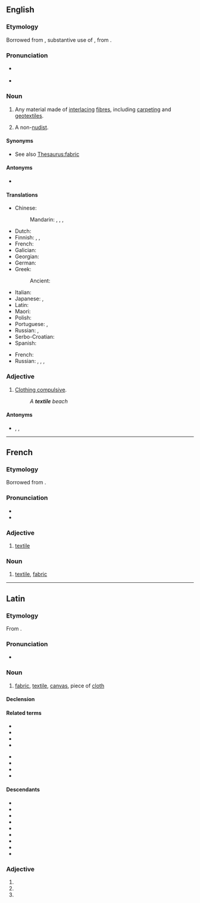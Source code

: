 ==English==
{{wikipedia|dab=textile (disambiguation)|textile}}

===Etymology===
Borrowed from {{bor|en|la|textile}}, substantive use of {{m|la|textilis||woven}}, from {{m|la|texō||weave}}.

===Pronunciation===
* {{a|UK|US}} {{IPA|/ˈtɛks.taɪl/|lang=en}}
* {{audio|en-us-textile.ogg|Audio (US)|lang=en}}

===Noun===
{{en-noun}}

# {{lb|en|usually|in the plural}} Any material made of [[interlacing]] [[fibre]]s, including [[carpeting]] and [[geotextile]]s.
# {{lb|en|naturism}} A non-[[nudist]].

====Synonyms====
* See also [[Thesaurus:fabric]]

====Antonyms====
* {{sense|naturism}} {{l|en|naturist}}

====Translations====
{{trans-top|cloth produced from fabric}}
* Chinese:
*: Mandarin: {{t+|cmn|紡織|sc=Hani}}, {{t+|cmn|纺织|tr=fǎngzhī|sc=Hani}}, {{t+|cmn|紡織品|sc=Hani}}, {{t+|cmn|纺织品|tr=fǎngzhīpǐn|sc=Hani}}
* Dutch: {{t+|nl|textiel|n}}
* Finnish: {{t+|fi|tekstiili}}, {{t+|fi|kude}}, {{t+|fi|kangas}}
* French: {{t+|fr|textile}}
* Galician: {{t|gl|téxtil|m}}
* Georgian: {{t|ka|ტექსტილი|sc=Geor}}
* German: {{t+|de|Textilie|f}}
* Greek:
*: Ancient: {{t|grc|ὕφασμα|n}}
{{trans-mid}}
* Italian: {{t+|it|tessuti|m-p}}
* Japanese: {{t+|ja|織物|tr=おりもの, orimono|sc=Jpan}}, {{t|ja|テクスタイル|tr=tekusutairu|sc=Jpan}}
* Latin: {{t|la|textilus|m}}
* Maori: {{t|mi|pūeru}}
* Polish: {{t+|pl|włókienniczy}}
* Portuguese: {{t+|pt|têxtil|m}}, {{t+|pt|tecido|m}}
* Russian: {{t+|ru|тексти́ль|m}}, {{t+|ru|ткань|f}}
* Serbo-Croatian: {{t+|sh|tekstil|m}}
* Spanish: {{t-needed|es}}
{{trans-bottom}}

{{trans-top|A non-[[nudist]]}}
* French: {{t+|fr|textile|m|f}}
* Russian: {{t+|ru|тексти́льщик|m}}, {{t+|ru|тексти́льщица|f}}, {{t+|ru|тексти́льник|m}}, {{t|ru|тексти́льница|f}}
{{trans-bottom}}
===Adjective===
{{en-adj}}

# {{lb|en|naturism}} [[clothing compulsive|Clothing compulsive]].
#: ''A '''textile''' beach''

====Antonyms====
* {{sense|naturism}} {{l|en|clothing optional}}, {{l|en|nude}}, {{l|en|naturist}}

----

==French==

===Etymology===
Borrowed from {{bor|fr|la|textile}}.

===Pronunciation===
* {{fr-IPA}}
* {{audio|Fr-textile.ogg|Audio|lang=fr}}

===Adjective===
{{fr-adj}}

# [[#English|textile]]

===Noun===
{{fr-noun|m}}

# [[#English|textile]], [[fabric]]

----

==Latin==

===Etymology===
From {{m|la|textilis||woven}}.

===Pronunciation===
* {{la-IPA}}

===Noun===
{{la-noun|textile<3>}}

# [[fabric]], [[#English|textile]], [[canvas]], piece of [[cloth]]

====Declension====
{{la-ndecl|textile<3>}}

====Related terms====
{{top2}}
* {{l|la|texō}}
* {{l|la|textilis}}
* {{l|la|textor}}
* {{l|la|textōrius}}
{{mid2}}
* {{l|la|textrīnus}}
* {{l|la|textrīx}}
* {{l|la|textum}}
* {{l|la|textus}}
{{bottom}}

====Descendants====
{{i|all borrowed}}
{{top2}}
* {{desc|ca|tèxtil}}
* {{desc|en|textile}}
* {{desc|fr|textile}}
* {{desc|de|Textil}}
* {{desc|lv|tekstils}}
* {{desc|pt|têxtil}}
* {{desc|ro|textil}}
* {{desc|ru|текстиль}}
* {{desc|es|textil}}
{{bottom}}

===Adjective===
{{la-adj-form|textile}}

# {{inflection of|la|textilis||nom|n|s}}
# {{inflection of|la|textilis||acc|n|s}}
# {{inflection of|la|textilis||voc|n|s}}